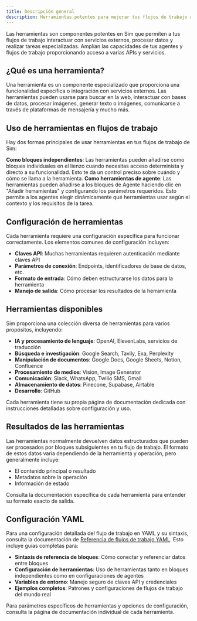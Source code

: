 ```yaml
---
title: Descripción general
description: Herramientas potentes para mejorar tus flujos de trabajo agénticos
---
```



Las herramientas son componentes potentes en Sim que permiten a tus flujos de trabajo interactuar con servicios externos, procesar datos y realizar tareas especializadas. Amplían las capacidades de tus agentes y flujos de trabajo proporcionando acceso a varias APIs y servicios.

## ¿Qué es una herramienta?

Una herramienta es un componente especializado que proporciona una funcionalidad específica o integración con servicios externos. Las herramientas pueden usarse para buscar en la web, interactuar con bases de datos, procesar imágenes, generar texto o imágenes, comunicarse a través de plataformas de mensajería y mucho más.

## Uso de herramientas en flujos de trabajo

Hay dos formas principales de usar herramientas en tus flujos de trabajo de Sim:

<Steps>
  <Step>
    <strong>Como bloques independientes</strong>: Las herramientas pueden añadirse como bloques individuales en el lienzo cuando necesitas acceso determinista y directo a su funcionalidad. Esto te da un control preciso sobre cuándo y cómo se llama a la herramienta.
  </Step>
  <Step>
    <strong>Como herramientas de agente</strong>: Las herramientas pueden añadirse a los bloques de Agente haciendo clic en "Añadir herramientas" y configurando los parámetros requeridos. Esto permite a los agentes elegir dinámicamente qué herramientas usar según el contexto y los requisitos de la tarea.
  </Step>
</Steps>

## Configuración de herramientas

Cada herramienta requiere una configuración específica para funcionar correctamente. Los elementos comunes de configuración incluyen:

- **Claves API**: Muchas herramientas requieren autenticación mediante claves API
- **Parámetros de conexión**: Endpoints, identificadores de base de datos, etc.
- **Formato de entrada**: Cómo deben estructurarse los datos para la herramienta
- **Manejo de salida**: Cómo procesar los resultados de la herramienta

## Herramientas disponibles

Sim proporciona una colección diversa de herramientas para varios propósitos, incluyendo:

- **IA y procesamiento de lenguaje**: OpenAI, ElevenLabs, servicios de traducción
- **Búsqueda e investigación**: Google Search, Tavily, Exa, Perplexity
- **Manipulación de documentos**: Google Docs, Google Sheets, Notion, Confluence
- **Procesamiento de medios**: Vision, Image Generator
- **Comunicación**: Slack, WhatsApp, Twilio SMS, Gmail
- **Almacenamiento de datos**: Pinecone, Supabase, Airtable
- **Desarrollo**: GitHub

Cada herramienta tiene su propia página de documentación dedicada con instrucciones detalladas sobre configuración y uso.

## Resultados de las herramientas

Las herramientas normalmente devuelven datos estructurados que pueden ser procesados por bloques subsiguientes en tu flujo de trabajo. El formato de estos datos varía dependiendo de la herramienta y operación, pero generalmente incluye:

- El contenido principal o resultado
- Metadatos sobre la operación
- Información de estado

Consulta la documentación específica de cada herramienta para entender su formato exacto de salida.

## Configuración YAML

Para una configuración detallada del flujo de trabajo en YAML y su sintaxis, consulta la documentación de [Referencia de flujos de trabajo YAML](/yaml). Esto incluye guías completas para:

- **Sintaxis de referencia de bloques**: Cómo conectar y referenciar datos entre bloques
- **Configuración de herramientas**: Uso de herramientas tanto en bloques independientes como en configuraciones de agentes
- **Variables de entorno**: Manejo seguro de claves API y credenciales
- **Ejemplos completos**: Patrones y configuraciones de flujos de trabajo del mundo real

Para parámetros específicos de herramientas y opciones de configuración, consulta la página de documentación individual de cada herramienta.
